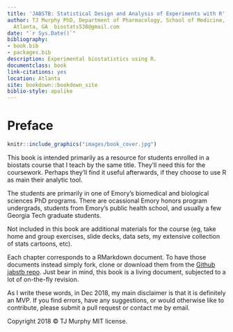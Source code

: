 ```yaml
--- 
title: 'JABSTB: Statistical Design and Analysis of Experiments with R'
author: TJ Murphy PhD, Department of Pharmacology, School of Medicine, Emory University,
  Atlanta, GA  biostats538@gmail.com
date: "`r Sys.Date()`"
bibliography:
- book.bib
- packages.bib
description: Experimental biostatistics using R.
documentclass: book
link-citations: yes
location: Atlanta
site: bookdown::bookdown_site
biblio-style: apalike
---
```

# Preface {-}

```r
knitr::include_graphics("images/book_cover.jpg")
```

This book is intended primarily as a resource for students enrolled in a biostats course that I teach by the same title. They'll need this for the coursework. Perhaps they'll find it useful afterwards, if they choose to use R as main their analytic tool.

The students are primarily in one of Emory's biomedical and biological sciences PhD programs. There are ocassional Emory honors program undergrads, students from Emory's public health school, and usually a few Georgia Tech graduate students. 

Not included in this book are additional materials for the course (eg, take home and group exercises, slide decks, data sets, my extensive collection of stats cartoons, etc).

Each chapter corresponds to a RMarkdown document. To have those documents instead simply fork, clone or download them from the [Github jabstb repo](https://github.com/TJMurphy/jabstb). Just bear in mind, this book is a living document, subjected to a lot of on-the-fly revision. 

As I write these words, in Dec 2018, my main disclaimer is that it is definitely an MVP. If you find errors, have any suggestions, or would otherwise like to contribute, please submit a pull request or contact me by email.


Copyright 2018 © TJ Murphy  MIT license.

